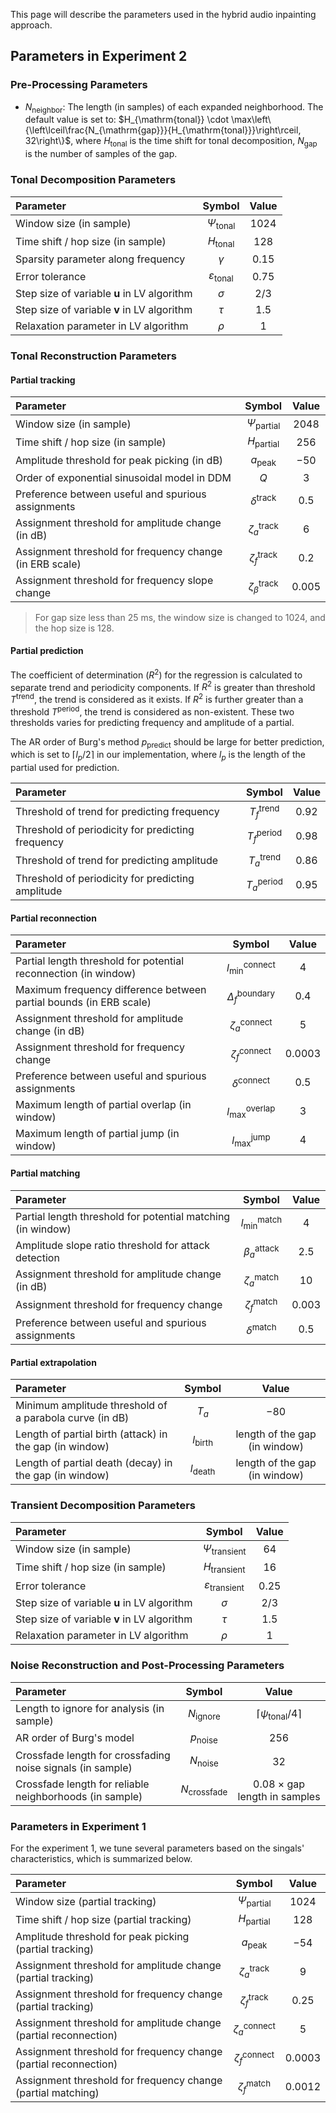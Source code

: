 This page will describe the parameters used in the hybrid audio inpainting approach.

## Parameters in Experiment 2

### Pre-Processing Parameters

- $N_{\mathrm{neighbor}}$: The length (in samples) of each expanded neighborhood. The default value is set to: $H_{\mathrm{tonal}} \cdot \max\left\{\left\lceil\frac{N_{\mathrm{gap}}}{H_{\mathrm{tonal}}}\right\rceil, 32\right\}$, where $H_{\mathrm{tonal}}$ is the time shift for tonal decomposition, $N_{\mathrm{gap}}$ is the number of samples of the gap.

### Tonal Decomposition Parameters

| Parameter                                          |             Symbol             | Value |
|:---------------------------------------------------|:------------------------------:|:-----:|
| Window size (in sample)                            |    $\Psi_{\mathrm{tonal}}$     | 1024  |
| Time shift / hop size (in sample)                  |      $H_{\mathrm{tonal}}$      |  128  |
| Sparsity parameter along frequency                 |            $\gamma$            | 0.15  |
| Error tolerance                                    | $\varepsilon_{\mathrm{tonal}}$ |  0.75 |
| Step size of variable $\mathbf{u}$ in LV algorithm |            $\sigma$            |  2/3  |
| Step size of variable $\mathbf{v}$ in LV algorithm |             $\tau$             |  1.5  |
| Relaxation parameter in LV algorithm               |             $\rho$             |   1   |

### Tonal Reconstruction Parameters
#### Partial tracking

| Parameter                                                |              Symbol              | Value |
|:---------------------------------------------------------|:--------------------------------:|:-----:|
| Window size (in sample)                                  |    $\Psi_{\mathrm{partial}}$     | 2048  |
| Time shift / hop size (in sample)                        |      $H_{\mathrm{partial}}$      |  256  |
| Amplitude threshold for peak picking (in dB)             |       $a_{\mathrm{peak}}$        |  −50  |
| Order of exponential sinusoidal model in DDM             |               $Q$                |   3   |
| Preference between useful and spurious assignments       |    $\delta^{\mathrm{track}}$     |  0.5  |
| Assignment threshold for amplitude change (in dB)        |    $\zeta_a^{\mathrm{track}}$    |   6   |
| Assignment threshold for frequency change (in ERB scale) |    $\zeta_f^{\mathrm{track}}$    |  0.2  |
| Assignment threshold for frequency slope change          | $\zeta_{\beta}^{\mathrm{track}}$ | 0.005 |

> For gap size less than 25 ms, the window size is changed to 1024, and the hop size is 128.

#### Partial prediction
The coefficient of determination ($R^2$) for the regression is calculated to separate trend and periodicity components. If $R^2$ is greater than threshold $T^{\mathrm{trend}}$, the trend is considered as it exists. If $R^2$ is further greater than a threshold $T^{\mathrm{period}}$, the trend is considered as non-existent. These two thresholds varies for predicting frequency and amplitude of a partial.

The AR order of Burg's method $p_{\mathrm{predict}}$ should be large for better prediction, which is set to $\lceil l_p/2 \rceil$ in our implementation, where $l_p$ is the length of the partial used for prediction.

| Parameter                                         |         Symbol          | Value |
|:--------------------------------------------------|:-----------------------:|:-----:|
| Threshold of trend for predicting frequency       | $T_f^{\mathrm{trend}}$  | 0.92  |
| Threshold of periodicity for predicting frequency | $T_f^{\mathrm{period}}$ | 0.98  |
| Threshold of trend for predicting amplitude       | $T_a^{\mathrm{trend}}$  | 0.86  |
| Threshold of periodicity for predicting amplitude | $T_a^{\mathrm{period}}$ | 0.95  |

#### Partial reconnection
| Parameter                                                          |                Symbol                 | Value  |
|:-------------------------------------------------------------------|:-------------------------------------:|:------:|
| Partial length threshold for potential reconnection (in window)    | $l_{\mathrm{min}}^{\mathrm{connect}}$ |   4    |
| Maximum frequency difference between partial bounds (in ERB scale) |    $\Delta_f^{\mathrm{boundary}}$     |  0.4   |
| Assignment threshold for amplitude change (in dB)                  |     $\zeta_a^{\mathrm{connect}}$      |   5    |
| Assignment threshold for frequency change                          |     $\zeta_f^{\mathrm{connect}}$      | 0.0003 |
| Preference between useful and spurious assignments                 |      $\delta^{\mathrm{connect}}$      |  0.5   |
| Maximum length of partial overlap (in window)                      | $l_{\mathrm{max}}^{\mathrm{overlap}}$ |   3    |
| Maximum length of partial jump (in window)                         |  $l_{\mathrm{max}}^{\mathrm{jump}}$   |   4    |

#### Partial matching
| Parameter                                                   |               Symbol                | Value |
|:------------------------------------------------------------|:-----------------------------------:|:-----:|
| Partial length threshold for potential matching (in window) | $l_{\mathrm{min}}^{\mathrm{match}}$ |   4   |
| Amplitude slope ratio threshold for attack detection        |     $\beta_a^{\mathrm{attack}}$     |  2.5  |
| Assignment threshold for amplitude change (in dB)           |     $\zeta_a^{\mathrm{match}}$      |  10   |
| Assignment threshold for frequency change                   |     $\zeta_f^{\mathrm{match}}$      | 0.003 |
| Preference between useful and spurious assignments          |      $\delta^{\mathrm{match}}$      |  0.5  |

#### Partial extrapolation
| Parameter                                               |        Symbol        |             Value             |
|:--------------------------------------------------------|:--------------------:|:-----------------------------:|
| Minimum amplitude threshold of a parabola curve (in dB) |        $T_a$         |              −80              |
| Length of partial birth (attack) in the gap (in window) | $l_{\mathrm{birth}}$ | length of the gap (in window) |
| Length of partial death (decay) in the gap (in window)  | $l_{\mathrm{death}}$ | length of the gap (in window) |

### Transient Decomposition Parameters

| Parameter                                          |               Symbol               | Value |
|:---------------------------------------------------|:----------------------------------:|:-----:|
| Window size (in sample)                            |    $\Psi_{\mathrm{transient}}$     |  64   |
| Time shift / hop size (in sample)                  |      $H_{\mathrm{transient}}$      |  16   |
| Error tolerance                                    | $\varepsilon_{\mathrm{transient}}$ | 0.25  |
| Step size of variable $\mathbf{u}$ in LV algorithm |              $\sigma$              |  2/3  |
| Step size of variable $\mathbf{v}$ in LV algorithm |               $\tau$               |  1.5  |
| Relaxation parameter in LV algorithm               |               $\rho$               |   1   |

### Noise Reconstruction and Post-Processing Parameters
| Parameter                                                  |          Symbol          |                   Value                   |
|:-----------------------------------------------------------|:------------------------:|:-----------------------------------------:|
| Length to ignore for analysis (in sample)                  |  $N_{\mathrm{ignore}}$   | $\lceil \psi_{\mathrm{tonal}} / 4 \rceil$ |
| AR order of Burg's model                                   |   $p_{\mathrm{noise}}$   |                    256                    |
| Crossfade length for crossfading noise signals (in sample) |   $N_{\mathrm{noise}}$   |                    32                     |
| Crossfade length for reliable neighborhoods (in sample)    | $N_{\mathrm{crossfade}}$ |    0.08 $\times$ gap length in samples    |

### Parameters in Experiment 1

For the experiment 1, we tune several parameters based on the singals' characteristics, which is summarized below.

| Parameter                                                        |            Symbol            | Value  |
|:-----------------------------------------------------------------|:----------------------------:|:------:|
| Window size (partial tracking)                                   |  $\Psi_{\mathrm{partial}}$   |  1024  |
| Time shift / hop size (partial tracking)                         |    $H_{\mathrm{partial}}$    |  128   |
| Amplitude threshold for peak picking (partial tracking)          |     $a_{\mathrm{peak}}$      |  −54   |
| Assignment threshold for amplitude change (partial tracking)     |  $\zeta_a^{\mathrm{track}}$  |   9    |
| Assignment threshold for frequency change (partial tracking)     |  $\zeta_f^{\mathrm{track}}$  |  0.25  |
| Assignment threshold for amplitude change (partial reconnection) | $\zeta_a^{\mathrm{connect}}$ |   5    |
| Assignment threshold for frequency change (partial reconnection) | $\zeta_f^{\mathrm{connect}}$ | 0.0003 |
| Assignment threshold for frequency change (partial matching)     |  $\zeta_f^{\mathrm{match}}$  | 0.0012 |
